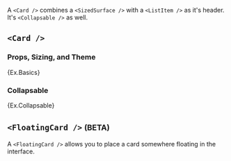 
A `<Card />` combines a `<SizedSurface />` with a `<ListItem />` as it's header.
It's `<Collapsable />` as well.

## `<Card />`

### Props, Sizing, and Theme

<Example>{Ex.Basics}</Example>

### Collapsable

<Example>{Ex.Collapsable}</Example>

## `<FloatingCard />` <small>(BETA)</small>

A `<FloatingCard />` allows you to place a card somewhere floating in the interface.

<Example>
  <Ex.Floating />
</Example>
